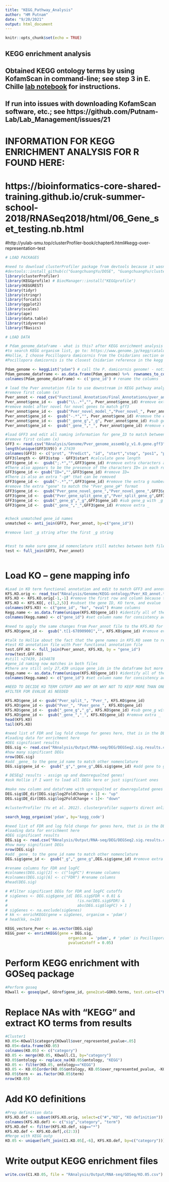 ```yaml
---
title: "KEGG_Pathway_Analysis"
author: "HM Putnam"
date: "9/20/2021"
output: html_document
---
```


```r
knitr::opts_chunk$set(echo = TRUE)
```

## KEGG enrichment analysis
## Obtained KEGG ontology terms by using KofamScan in command-line; see step 3 in E. Chille [lab notebook](https://github.com/echille/E.-Chille-Open-Lab-Notebook/blob/master/_posts/2020-10-08-M-capitata-functional-annotation-pipeline.md) for instructions. 
## If run into issues with downloading KofamScan software, etc.; see https://github.com/Putnam-Lab/Lab_Management/issues/21

# INFORMATION FOR KEGG ENRICHMENT ANALYSIS FOR R FOUND HERE:
# https://bioinformatics-core-shared-training.github.io/cruk-summer-school-2018/RNASeq2018/html/06_Gene_set_testing.nb.html 
#http://yulab-smu.top/clusterProfiler-book/chapter6.html#kegg-over-representation-test


```r
# LOAD PACKAGES

#need to download clusterProfiler package from devtools because it wasn't compatible with new rstudio version
#devtools::install_github(c("GuangchuangYu/DOSE", "GuangchuangYu/clusterProfiler"))
library(clusterProfiler)
library(KEGGprofile) # BiocManager::install("KEGGprofile")
library(KEGGREST)
library(tidyr)
library(stringr)
library(forcats)
library(ggplot2)
library(scales)
library(ape)
library(data.table)
library(tidyverse)
library(fBasics)
```

```r

# LOAD DATA

# Pdam_genome_dataframe - what is this? after KEGG enrichment analysis this script with unlist genes within enriched pathways and merge IDs to obtain the gene names 
#to search KEGG organism list, go to: https://www.genome.jp/kegg/catalog/org_list.html
#Hollie, I choose Pocillopora damicornis from the Cnidarians section on the genome list, think it is closest we will get
#Pocillopora damicornis is the closest Cnidarian reference in the kegg enrichment database

Pdam_genome <- keggList("pdam") # call the P. damicornis genome! - notice the pdam terms are rownames!
Pdam_genome_dataframe <- as.data.frame(Pdam_genome) %>%  rownames_to_column() # with will allow us to merge 
colnames(Pdam_genome_dataframe) <- c('gene_id') # rename the columns

# load the Pver annotation file to use downstream in KEGG pathway analysis, bringing from output folder because we had to edit all naming information for gene_ID in the GO enrichment script
#remove first column (x)
Pver_annot <- read_csv("Functional_Annotation/Final_Annotations/pver_annot_full.csv")[-1]
Pver_annot$gene_id <-  gsub("\\..*","", Pver_annot$gene_id) #remove extra characters after the first .
#remove model after novel for novel genes to match gff3
Pver_annot$gene_id <-  gsub("Pver_novel_model_","Pver_novel_", Pver_annot$gene_id)
Pver_annot$gene_id <-  gsub("-.*","", Pver_annot$gene_id) #remove the extra g number after the dash
Pver_annot$gene_id <-  gsub("_gene_g","_g", Pver_annot$gene_id) #sub gene_g with _g
Pver_annot$gene_id <-  gsub("_gene_","_", Pver_annot$gene_id) #remove extra _

#load GFF3 and edit all naming information for gene_ID to match between data frames
#remove first column (x)
GFF3 <- read.csv("RAnalysis/Genome/Pver_genome_assembly_v1.0.gene.gff3", header = FALSE, sep="", skip = 1)
length(unique(GFF3$V9)) # 27439
colnames(GFF3) <- c("prot", "Predict", "id", "start","stop", "pos1", "pos2","pos3", "gene_id") #name columns
GFF3$length <- GFF3$stop - GFF3$start #calculate gene length 
GFF3$gene_id <-  gsub(";.*","",GFF3$gene_id) #remove extra characters after the first ;
#There also appears to be the presence of the characters ID= in each row
GFF3$gene_id <- gsub("ID=","",GFF3$gene_id) #remove ID=
#There is also an extra "-g#" that can be removed
GFF3$gene_id <-  gsub("-.*","",GFF3$gene_id) #remove the extra g number after the dash
#remove the extra "gene" to match the "Pver_gene_g#" format
GFF3$gene_id <-  gsub("Pver_gene_novel_gene_","Pver_novel_gene_",GFF3$gene_id)
GFF3$gene_id <-  gsub("Pver_gene_split_gene_g","Pver_split_gene_g",GFF3$gene_id)
GFF3$gene_id <-  gsub("_gene_g","_g",GFF3$gene_id) #sub gene_g with _g
GFF3$gene_id <-  gsub("_gene_","_",GFF3$gene_id) #remove extra _


#check unmatched gene_id names
unmatched <- anti_join(GFF3, Pver_annot, by=c("gene_id"))

#remove last _g string after the first _g string


#test to make sure gene_id nomenclature still matches between both files
test <- full_join(GFF3, Pver_annot)



```

# Load KO -- gene mapping info
```r

#Load in KO term functional annotation and edit to match GFF3 and annotation file
KFS.KO.orig <- read_tsv("RAnalysis/Genome/KEGG-ontology/Pver_KO_annot.tsv.gz", col_names = TRUE)
KFS.KO <- KFS.KO.orig[-1,-1] #remove the first row and column because they  contain no data
KFS.KO <- KFS.KO[, c(1,2,5)] #subset the gene ID, KO term, and evalue
colnames(KFS.KO) <- c("gene_id", "ko", "eval") #name columns
Kegg.name <- as.data.frame(unique(KFS.KO$gene_id)) #identify all of the unique gene names
colnames(Kegg.name) <- c("gene_id") #set column name for consistency across files

#need to apply the same changes from Pver_annot file to the KFS.KO for gene_id
KFS.KO$gene_id <-  gsub(".t[1-67890900]","", KFS.KO$gene_id) #remove everything after g#

#talk to Hollie about the fact that the gene names in KFS.KO seem to resemble to names for the query ids instead 
#test KO annotation file with Pver functional annotation file
test.GFF.KO <- full_join(Pver_annot, KFS.KO, by = "gene_id")
nrow(test.GFF.KO)
#still >27439, 1434878
#gene_id naming now matches in both files
#there are still only 27,439 unique gene_ids in the dataframe but more than one KEGG term is currently assigned to each gene_id and that is why they are not matching up
Kegg.name <- as.data.frame(unique(KFS.KO$gene_id)) #identify all of the unique gene names
colnames(Kegg.name) <- c("gene_id") #set column name for consistency across files

#NEED TO DECIDE KO TERM CUTOFF AND WHY OR WHY NOT TO KEEP MORE THAN ONE PER GENE
#FILTER FOR EVALUE AS NEEDED

KFS.KO$gene_id <- gsub("Pver_split_", "Pver_", KFS.KO$gene_id)
KFS.KO$gene_id <- gsub("Pver_", "Pver_gene_", KFS.KO$gene_id)
KFS.KO$gene_id <-  gsub("_gene_g","_g", KFS.KO$gene_id) #sub gene_g with _g
KFS.KO$gene_id <-  gsub("_gene_","_", KFS.KO$gene_id) #remove extra _
head(KFS.KO)
tail(KFS.KO)
```

```r
#need list of FDR and log fold change for genes here, that is in the DESeq2 DEG results list
#loading data for enrichment here
#DEG significant results
DEG.sig <- read.csv("RAnalysis/Output/RNA-seq/DEG/DEGSeq2.sig.results.csv")[,-1]
#how many significant DEGs
nrow(DEG.sig)
#add _gene_ to the gene_id name to match other nomenclature
DEG.sig$gene_id <-  gsub("_g","_gene_g",DEG.sig$gene_id) #add gene to gene_id to match nomenclature 
```

```r
# DESEq2 results - assign up and downregualted genes!
#ask Hollie if I want to load all DEGs here or just significant ones

#make new column and dataframe with upregualted or downregulated genes
DEG.sig$DE_dir[DEG.sig$log2FoldChange > 1] <- "up"
DEG.sig$DE_dir[DEG.sig$log2FoldChange < 1]<- "down"

```





```r

#clusterProfiler (Yu et al. 2012). clusterprofiler supports direct online access of the current KEGG database, rather than relying on R annotation packages, it also provides some nice visualisation options.

search_kegg_organism('pdam', by='kegg_code')

#need list of FDR and log fold change for genes here, that is in the DESeq2 DEG results list
#loading data for enrichment here
#DEG significant results
DEG.sig <- read.csv("RAnalysis/Output/RNA-seq/DEG/DEGSeq2.sig.results.csv")[,-1]
#how many significant DEGs
nrow(DEG.sig)
#add _gene_ to the gene_id name to match other nomenclature
DEG.sig$gene_id <-  gsub("_g","_gene_g",DEG.sig$gene_id) #remove extra characters

#rename columns for FDR and logFC
#colnames(DEG.sig)[2] <- c("logFC") #rename columns
#colnames(DEG.sig)[6] <- c("FDR") #rename columns
#head(DEG.sig)

# #filter significant DEGs for FDR and logFC cutoffs
# sigGenes <- DEG.sig$gene_id[ DEG.sig$FDR < 0.01 & 
#                               !is.na(DEG.sig$FDR) &
#                               abs(DEG.sig$logFC) > 1 ]
# sigGenes <- na.exclude(sigGenes)
# kk <- enrichKEGG(gene = sigGenes, organism = 'pdam')
# head(kk, n=10)

KEGG_vectore_Pver <- as.vector(DEG.sig)
KEGG_pver <- enrichKEGG(gene = DEG.sig, 
                            organism  = 'pdam', # 'pdam' is Pocillopora damicornis
                            pvalueCutoff = 0.05) 
```


# Perform KEGG enrichment with GOSeq package
```r
#Perform goseq
KOwall <- goseq(pwf, GOref$gene_id, gene2cat=GOKO.terms, test.cats=c("KEGG"), method="Wallenius", use_genes_without_cat=TRUE)

```

# Replace NAs with "KEGG" and extract KO terms from results
```r
#Cluster1
KO.05<-KOwall$category[KOwall$over_represented_pvalue<.05]
KO.05<-data.frame(KO.05)
colnames(KO.05) <- c("category")
KO.05 <- merge(KO.05, KOwall.C1, by="category")
KO.05$ontology <- replace_na(KO.05$ontology, "KEGG")
KO.05 <- filter(KO.05, ontology=="KEGG")
KO.05 <- KO.05[order(KO.05$ontology, KO.05$over_represented_pvalue, -KO.05$numDEInCat),]
KO.05$term <- as.factor(KO.05$term)
nrow(KO.05)

```

# Add KO definitions
```r
#Prep definition data
KFS.KO.def <- subset(KFS.KO.orig, select=c("#","KO", "KO definition"))
colnames(KFS.KO.def) <- c("sig","category", "term")
KFS.KO.def <- filter(KFS.KO.def, sig=="*")
KFS.KO.def <- KFS.KO.def[,c(2:3)]
#Merge with KEGG outp
KO.05 <- unique(left_join(C1.KO.05[,-6], KFS.KO.def, by=c("category")))

```

# Write output KEGG enrichment files
```r
write.csv(C1.KO.05, file = "RAnalysis/Output/RNA-seq/GOSeq/KO.05.csv")

```
